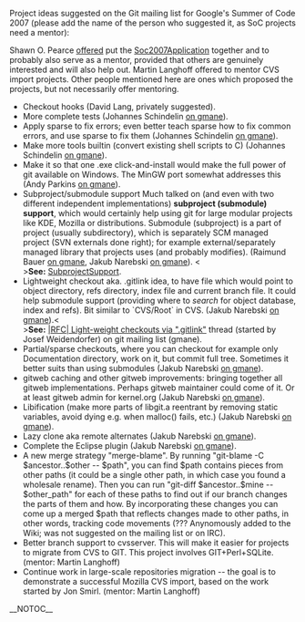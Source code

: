Project ideas suggested on the Git mailing list for Google's Summer of Code 2007 (please add the name of the person who suggested it, as SoC projects need a mentor):

Shawn O. Pearce [http://permalink.gmane.org/gmane.comp.version-control.git/40544 offered] put the [[Soc2007Application]] together and to probably also serve as a mentor, provided that others are genuinely interested and will also help out.  Martin Langhoff offered to mentor CVS import projects.  Other people mentioned here are ones which proposed the projects, but not necessarily offer mentoring.

* Checkout hooks (David Lang, privately suggested).
* More complete tests (Johannes Schindelin [http://article.gmane.org/gmane.comp.version-control.git/40801 on gmane]).
* Apply sparse to fix errors; even better teach sparse how to fix common errors, and use sparse to fix them (Johannes Schindelin [http://article.gmane.org/gmane.comp.version-control.git/40801 on gmane]).
* Make more tools builtin (convert existing shell scripts to C) (Johannes Schindelin [http://article.gmane.org/gmane.comp.version-control.git/40801 on gmane]).
* Make it so that one .exe click-and-install would make the full power of git available on Windows.  The MinGW port somewhat addresses this (Andy Parkins [http://article.gmane.org/gmane.comp.version-control.git/40904 on gmane]).
* Subproject/submodule support Much talked on (and even with two different independent implementations) <b>subproject (submodule) support</b>, which would certainly help using git for large modular projects like KDE, Mozilla or distributions. Submodule (subproject) is a part of project (usually subdirectory), which is separately SCM managed project (SVN externals done right); for example external/separately managed library that projects uses (and probably modifies).  (Raimund Bauer [http://article.gmane.org/gmane.comp.version-control.git/40911 on gmane], Jakub Narebski [http://article.gmane.org/gmane.comp.version-control.git/41031 on gmane]). <<BR>><b>See:</b> [[SubprojectSupport]].
* Lightweight checkout aka. .gitlink idea, to have file which would point to object directory, refs directory, index file and current branch file. It could help submodule support (providing where to <i>search</i> for object database, index and refs). Bit similar to `CVS/Root` in CVS. (Jakub Narebski [http://article.gmane.org/gmane.comp.version-control.git/41031 on gmane]).<<BR>><b>See:</b> [http://thread.gmane.org/gmane.comp.version-control.git/33755 |RFC| Light-weight checkouts via ".gitlink"] thread (started by Josef Weidendorfer) on git mailing list (gmane).
* Partial/sparse checkouts, where you can checkout for example only Documentation directory, work on it, but commit full tree. Sometimes it better suits than using submodules (Jakub Narebski [http://article.gmane.org/gmane.comp.version-control.git/41031 on gmane]).
* gitweb caching and other gitweb improvements: bringing together all gitweb implementations. Perhaps gitweb maintainer could come of it. Or at least gitweb admin for kernel.org (Jakub Narebski [http://article.gmane.org/gmane.comp.version-control.git/41031 on gmane]).
* Libification (make more parts of libgit.a reentrant by removing static variables, avoid dying e.g. when malloc() fails, etc.) (Jakub Narebski [http://article.gmane.org/gmane.comp.version-control.git/41031 on gmane]).
* Lazy clone aka remote alternates (Jakub Narebski [http://article.gmane.org/gmane.comp.version-control.git/41031 on gmane]).
* Complete the Eclipse plugin (Jakub Narebski [http://article.gmane.org/gmane.comp.version-control.git/41031 on gmane]).
* A new merge strategy "merge-blame".  By running "git-blame -C $ancestor..$other -- $path", you can find $path contains pieces from other paths (it could be a single other path, in which case you found a wholesale rename).  Then you can run "git-diff $ancestor..$mine -- $other_path" for each of these paths to find out if our branch changes the parts of them and how.  By incorporating these changes you can come up a merged $path that reflects changes made to other paths, in other words, tracking code movements (??? Anynomously added to the Wiki; was not suggested on the mailing list or on IRC).
* Better branch support to cvsserver. This will make it easier for projects to migrate from CVS to GIT. This project involves GIT+Perl+SQLite. (mentor: Martin Langhoff)
* Continue work in large-scale repositories migration -- the goal is to demonstrate a successful Mozilla CVS import, based on the work started by Jon Smirl. (mentor: Martin Langhoff)

__NOTOC__